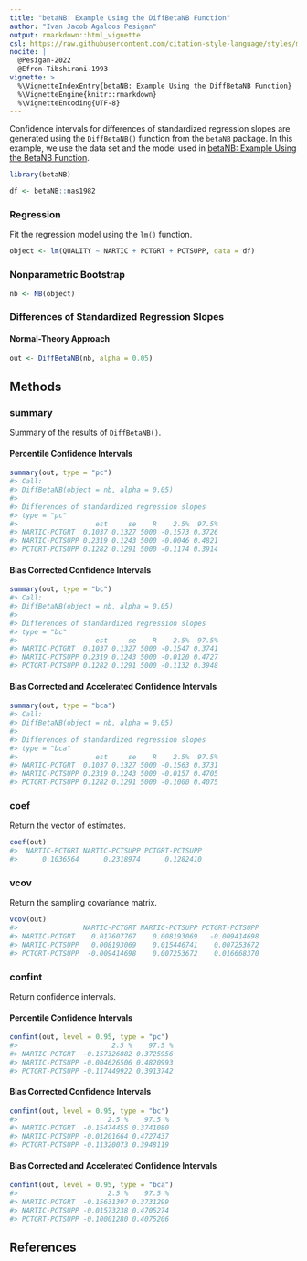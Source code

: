 ```yaml
---
title: "betaNB: Example Using the DiffBetaNB Function"
author: "Ivan Jacob Agaloos Pesigan"
output: rmarkdown::html_vignette
csl: https://raw.githubusercontent.com/citation-style-language/styles/master/apa.csl
nocite: |
  @Pesigan-2022
  @Efron-Tibshirani-1993
vignette: >
  %\VignetteIndexEntry{betaNB: Example Using the DiffBetaNB Function}
  %\VignetteEngine{knitr::rmarkdown}
  %\VignetteEncoding{UTF-8}
---
```




Confidence intervals for
differences of standardized regression slopes
are generated using
the `DiffBetaNB()` function from the `betaNB` package.
In this example,
we use the data set and the model used in
[betaNB: Example Using the BetaNB Function](example-beta-nb.html).


``` r
library(betaNB)
```




``` r
df <- betaNB::nas1982
```

### Regression

Fit the regression model using the `lm()` function.


``` r
object <- lm(QUALITY ~ NARTIC + PCTGRT + PCTSUPP, data = df)
```

### Nonparametric Bootstrap


``` r
nb <- NB(object)
```

### Differences of Standardized Regression Slopes

#### Normal-Theory Approach


``` r
out <- DiffBetaNB(nb, alpha = 0.05)
```

## Methods

### summary

Summary of the results of `DiffBetaNB()`.

#### Percentile Confidence Intervals


``` r
summary(out, type = "pc")
#> Call:
#> DiffBetaNB(object = nb, alpha = 0.05)
#> 
#> Differences of standardized regression slopes
#> type = "pc"
#>                   est     se    R    2.5%  97.5%
#> NARTIC-PCTGRT  0.1037 0.1327 5000 -0.1573 0.3726
#> NARTIC-PCTSUPP 0.2319 0.1243 5000 -0.0046 0.4821
#> PCTGRT-PCTSUPP 0.1282 0.1291 5000 -0.1174 0.3914
```

#### Bias Corrected Confidence Intervals


``` r
summary(out, type = "bc")
#> Call:
#> DiffBetaNB(object = nb, alpha = 0.05)
#> 
#> Differences of standardized regression slopes
#> type = "bc"
#>                   est     se    R    2.5%  97.5%
#> NARTIC-PCTGRT  0.1037 0.1327 5000 -0.1547 0.3741
#> NARTIC-PCTSUPP 0.2319 0.1243 5000 -0.0120 0.4727
#> PCTGRT-PCTSUPP 0.1282 0.1291 5000 -0.1132 0.3948
```

#### Bias Corrected and Accelerated Confidence Intervals


``` r
summary(out, type = "bca")
#> Call:
#> DiffBetaNB(object = nb, alpha = 0.05)
#> 
#> Differences of standardized regression slopes
#> type = "bca"
#>                   est     se    R    2.5%  97.5%
#> NARTIC-PCTGRT  0.1037 0.1327 5000 -0.1563 0.3731
#> NARTIC-PCTSUPP 0.2319 0.1243 5000 -0.0157 0.4705
#> PCTGRT-PCTSUPP 0.1282 0.1291 5000 -0.1000 0.4075
```

### coef

Return the vector of estimates.


``` r
coef(out)
#>  NARTIC-PCTGRT NARTIC-PCTSUPP PCTGRT-PCTSUPP 
#>      0.1036564      0.2318974      0.1282410
```

### vcov

Return the sampling covariance matrix.


``` r
vcov(out)
#>                NARTIC-PCTGRT NARTIC-PCTSUPP PCTGRT-PCTSUPP
#> NARTIC-PCTGRT    0.017607767    0.008193069   -0.009414698
#> NARTIC-PCTSUPP   0.008193069    0.015446741    0.007253672
#> PCTGRT-PCTSUPP  -0.009414698    0.007253672    0.016668370
```

### confint

Return confidence intervals.

#### Percentile Confidence Intervals


``` r
confint(out, level = 0.95, type = "pc")
#>                       2.5 %    97.5 %
#> NARTIC-PCTGRT  -0.157326882 0.3725956
#> NARTIC-PCTSUPP -0.004626506 0.4820993
#> PCTGRT-PCTSUPP -0.117449922 0.3913742
```

#### Bias Corrected Confidence Intervals


``` r
confint(out, level = 0.95, type = "bc")
#>                      2.5 %    97.5 %
#> NARTIC-PCTGRT  -0.15474455 0.3741080
#> NARTIC-PCTSUPP -0.01201664 0.4727437
#> PCTGRT-PCTSUPP -0.11320073 0.3948119
```

#### Bias Corrected and Accelerated Confidence Intervals


``` r
confint(out, level = 0.95, type = "bca")
#>                      2.5 %    97.5 %
#> NARTIC-PCTGRT  -0.15631307 0.3731299
#> NARTIC-PCTSUPP -0.01573238 0.4705274
#> PCTGRT-PCTSUPP -0.10001280 0.4075206
```

## References
